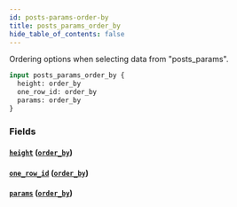 ```yaml
---
id: posts-params-order-by
title: posts_params_order_by
hide_table_of_contents: false
---
```


Ordering options when selecting data from "posts_params".

```graphql
input posts_params_order_by {
  height: order_by
  one_row_id: order_by
  params: order_by
}
```

### Fields

#### [`height`](#) ([`order_by`](../enums/order-by))

#### [`one_row_id`](#) ([`order_by`](../enums/order-by))

#### [`params`](#) ([`order_by`](../enums/order-by))

